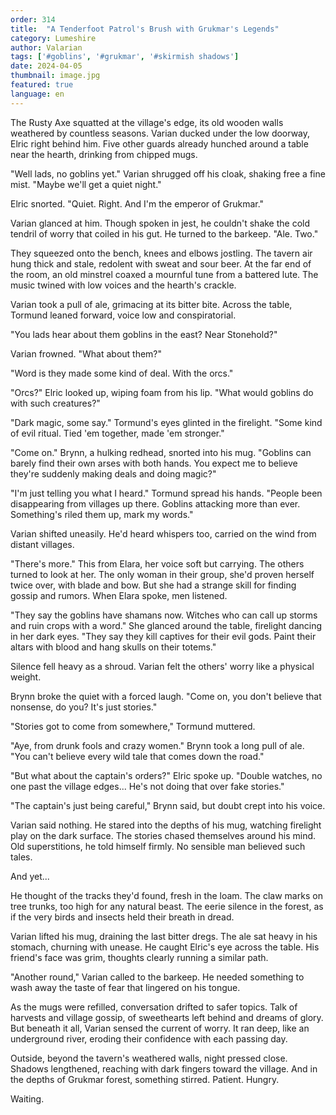 ```yaml
---
order: 314
title:  "A Tenderfoot Patrol's Brush with Grukmar's Legends"
category: Lumeshire
author: Valarian
tags: ['#goblins', '#grukmar', '#skirmish shadows']
date: 2024-04-05
thumbnail: image.jpg
featured: true
language: en
---
```


The Rusty Axe squatted at the village's edge, its old wooden walls weathered by countless seasons. Varian ducked under the low doorway, Elric right behind him. Five other guards already hunched around a table near the hearth, drinking from chipped mugs.

"Well lads, no goblins yet." Varian shrugged off his cloak, shaking free a fine mist. "Maybe we'll get a quiet night."

Elric snorted. "Quiet. Right. And I'm the emperor of Grukmar."

Varian glanced at him. Though spoken in jest, he couldn't shake the cold tendril of worry that coiled in his gut. He turned to the barkeep. "Ale. Two."

They squeezed onto the bench, knees and elbows jostling. The tavern air hung thick and stale, redolent with sweat and sour beer. At the far end of the room, an old minstrel coaxed a mournful tune from a battered lute. The music twined with low voices and the hearth's crackle.

Varian took a pull of ale, grimacing at its bitter bite. Across the table, Tormund leaned forward, voice low and conspiratorial.

"You lads hear about them goblins in the east? Near Stonehold?"

Varian frowned. "What about them?"

"Word is they made some kind of deal. With the orcs."

"Orcs?" Elric looked up, wiping foam from his lip. "What would goblins do with such creatures?"

"Dark magic, some say." Tormund's eyes glinted in the firelight. "Some kind of evil ritual. Tied 'em together, made 'em stronger."

"Come on." Brynn, a hulking redhead, snorted into his mug. "Goblins can barely find their own arses with both hands. You expect me to believe they're suddenly making deals and doing magic?"

"I'm just telling you what I heard." Tormund spread his hands. "People been disappearing from villages up there. Goblins attacking more than ever. Something's riled them up, mark my words."

Varian shifted uneasily. He'd heard whispers too, carried on the wind from distant villages.

"There's more." This from Elara, her voice soft but carrying. The others turned to look at her. The only woman in their group, she'd proven herself twice over, with blade and bow. But she had a strange skill for finding gossip and rumors. When Elara spoke, men listened.

"They say the goblins have shamans now. Witches who can call up storms and ruin crops with a word." She glanced around the table, firelight dancing in her dark eyes. "They say they kill captives for their evil gods. Paint their altars with blood and hang skulls on their totems."

Silence fell heavy as a shroud. Varian felt the others' worry like a physical weight.

Brynn broke the quiet with a forced laugh. "Come on, you don't believe that nonsense, do you? It's just stories."

"Stories got to come from somewhere," Tormund muttered.

"Aye, from drunk fools and crazy women." Brynn took a long pull of ale. "You can't believe every wild tale that comes down the road."

"But what about the captain's orders?" Elric spoke up. "Double watches, no one past the village edges... He's not doing that over fake stories."

"The captain's just being careful," Brynn said, but doubt crept into his voice.

Varian said nothing. He stared into the depths of his mug, watching firelight play on the dark surface. The stories chased themselves around his mind. Old superstitions, he told himself firmly. No sensible man believed such tales.

And yet...

He thought of the tracks they'd found, fresh in the loam. The claw marks on tree trunks, too high for any natural beast. The eerie silence in the forest, as if the very birds and insects held their breath in dread.

Varian lifted his mug, draining the last bitter dregs. The ale sat heavy in his stomach, churning with unease. He caught Elric's eye across the table. His friend's face was grim, thoughts clearly running a similar path.

"Another round," Varian called to the barkeep. He needed something to wash away the taste of fear that lingered on his tongue.

As the mugs were refilled, conversation drifted to safer topics. Talk of harvests and village gossip, of sweethearts left behind and dreams of glory. But beneath it all, Varian sensed the current of worry. It ran deep, like an underground river, eroding their confidence with each passing day.

Outside, beyond the tavern's weathered walls, night pressed close. Shadows lengthened, reaching with dark fingers toward the village. And in the depths of Grukmar forest, something stirred. Patient. Hungry. 

Waiting.